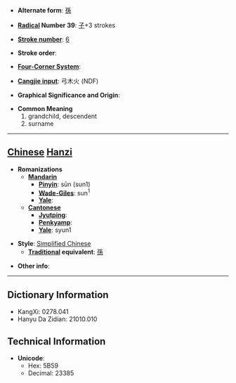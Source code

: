 * '''Alternate form''': [[孫]]

* '''[[Wiktionary:Chinese radical index| Radical]] Number 39''': [[Wiktionary:Chinese radical index 子|子]]+3 strokes

* '''[[Wiktionary:Chinese total strokes index|Stroke number]]''': [[Wiktionary:Chinese total strokes index 6|6]]

* '''Stroke order''': 

* '''[[Wiktionary:Chinese four corner index|Four-Corner System]]''': 

* '''[[Wiktionary:Chinese Cangjie index|Cangjie input]]''': 弓木火 (NDF)

* '''Graphical Significance and Origin''': 

* '''Common Meaning'''
*#grandchild, descendent
*# surname


----

== [[Chinese]] [[Hanzi]] ==

* '''Romanizations'''
** '''[[Mandarin]]'''
*** '''[[Pinyin]]''': sūn (sun1)
*** '''[[Wade-Giles]]''': sun<sup>1</sup>
*** '''[[Yale]]''': 
** '''[[Cantonese]]'''
*** '''[[Jyutping]]''':
*** '''[[Penkyamp]]''': 
*** '''[[Yale]]''': syun1

* '''Style''': [[Simplified Chinese]] 
** '''[[Traditional Chinese|Traditional]] equivalent''': [[孫]]

* '''Other info''': 

----

== Dictionary Information ==

* KangXi: 0278.041
* Hanyu Da Zidian: 21010.010

== Technical Information ==

* '''Unicode''':
** Hex: 5B59
** Decimal: 23385